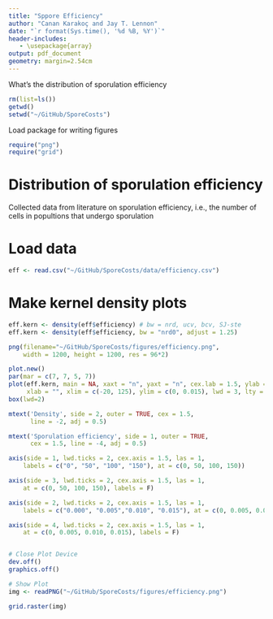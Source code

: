 ```yaml
---
title: "Sppore Efficiency"
author: "Canan Karakoç and Jay T. Lennon"
date: "`r format(Sys.time(), '%d %B, %Y')`"
header-includes:
   - \usepackage{array}
output: pdf_document
geometry: margin=2.54cm
---
```


What's the distribution of sporulation efficiency 

```r
rm(list=ls())
getwd()
setwd("~/GitHub/SporeCosts")
```

Load package for writing figures
```r
require("png")
require("grid")
```

# Distribution of sporulation efficiency
Collected data from literature on sporulation efficiency, i.e., the number of cells in popultions that undergo sporulation

# Load data
```r
eff <- read.csv("~/GitHub/SporeCosts/data/efficiency.csv")
```

# Make kernel density plots
```r
eff.kern <- density(eff$efficiency) # bw = nrd, ucv, bcv, SJ-ste
eff.kern <- density(eff$efficiency, bw = "nrd0", adjust = 1.25)

png(filename="~/GitHub/SporeCosts/figures/efficiency.png",
    width = 1200, height = 1200, res = 96*2)

plot.new()
par(mar = c(7, 7, 5, 7))
plot(eff.kern, main = NA, xaxt = "n", yaxt = "n", cex.lab = 1.5, ylab = "",
     xlab = "", xlim = c(-20, 125), ylim = c(0, 0.015), lwd = 3, lty = 2, col = "red")
box(lwd=2)

mtext('Density', side = 2, outer = TRUE, cex = 1.5, 
      line = -2, adj = 0.5)

mtext('Sporulation efficiency', side = 1, outer = TRUE, 
      cex = 1.5, line = -4, adj = 0.5)

axis(side = 1, lwd.ticks = 2, cex.axis = 1.5, las = 1,
    labels = c("0", "50", "100", "150"), at = c(0, 50, 100, 150))

axis(side = 3, lwd.ticks = 2, cex.axis = 1.5, las = 1,
    at = c(0, 50, 100, 150), labels = F)

axis(side = 2, lwd.ticks = 2, cex.axis = 1.5, las = 1,
    labels = c("0.000", "0.005","0.010", "0.015"), at = c(0, 0.005, 0.010, 0.015))

axis(side = 4, lwd.ticks = 2, cex.axis = 1.5, las = 1,
    at = c(0, 0.005, 0.010, 0.015), labels = F)


# Close Plot Device
dev.off()
graphics.off()

# Show Plot
img <- readPNG("~/GitHub/SporeCosts/figures/efficiency.png")

grid.raster(img)
```
